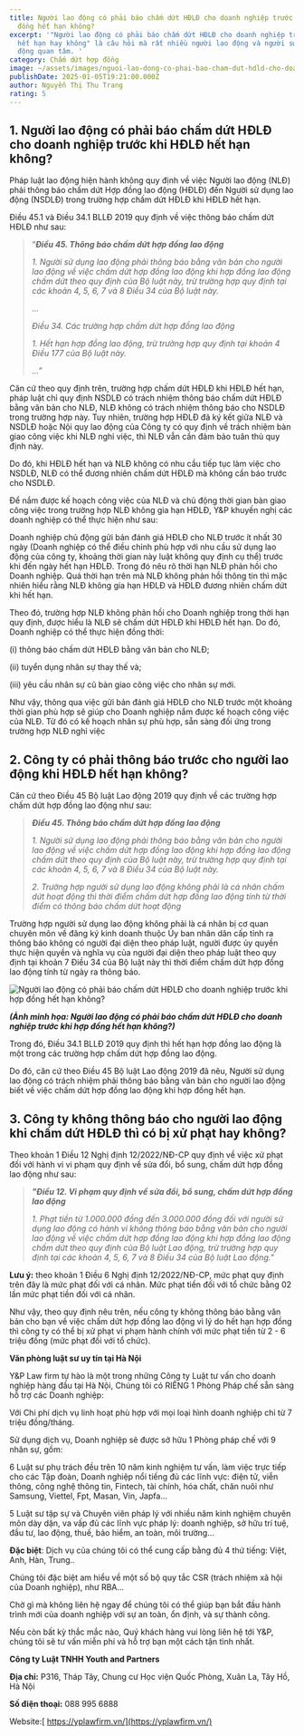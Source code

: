 ```yaml
---
title: Người lao động có phải báo chấm dứt HĐLĐ cho doanh nghiệp trước khi hợp
  đồng hết hạn không?
excerpt: '"Người lao động có phải báo chấm dứt HĐLĐ cho doanh nghiệp trước khi
  hết hạn hay không" là câu hỏi mà rất nhiều người lao động và người sử dụng lao
  động quan tâm. '
category: Chấm dứt hợp đồng
image: ~/assets/images/nguoi-lao-dong-co-phai-bao-cham-dut-hdld-cho-doanh-nghiep-truoc-khi-hop-dong-het-han-khong.jpeg
publishDate: 2025-01-05T19:21:00.000Z
author: Nguyễn Thị Thu Trang
rating: 5
---
```

## 1. Người lao động có phải báo chấm dứt HĐLĐ cho doanh nghiệp trước khi HĐLĐ hết hạn không?

Pháp luật lao động hiện hành không quy định về việc Người lao động (NLĐ) phải thông báo chấm dứt Hợp đồng lao động (HĐLĐ) đến Người sử dụng lao động (NSDLĐ) trong trường hợp chấm dứt HĐLĐ khi HĐLĐ hết hạn.

Điều 45.1 và Điều 34.1 BLLĐ 2019 quy định về việc thông báo chấm dứt HĐLĐ như sau:

> “***Điều 45. Thông báo chấm dứt hợp đồng lao động***
>
> *1. Người sử dụng lao động phải thông báo bằng văn bản cho người lao động về việc chấm dứt hợp đồng lao động khi hợp đồng lao động chấm dứt theo quy định của Bộ luật này, trừ trường hợp quy định tại các khoản 4, 5, 6, 7 và 8 Điều 34 của Bộ luật này.*
>
> *...*
>
> *Điều 34. Các trường hợp chấm dứt hợp đồng lao động*
>
> *1. Hết hạn hợp đồng lao động, trừ trường hợp quy định tại khoản 4 Điều 177 của Bộ luật này.*
>
> *…”*

Căn cứ theo quy định trên, trường hợp chấm dứt HĐLĐ khi HĐLĐ hết hạn, pháp luật chỉ quy định NSDLĐ có trách nhiệm thông báo chấm dứt HĐLĐ bằng văn bản cho NLĐ, NLĐ không có trách nhiệm thông báo cho NSDLĐ trong trường hợp này. Tuy nhiên, trường hợp HĐLĐ đã ký kết giữa NLĐ và NSDLĐ hoặc Nội quy lao động của Công ty có quy định về trách nhiệm bàn giao công việc khi NLĐ nghỉ việc, thì NLĐ vẫn cần đảm bảo tuân thủ quy định này.

Do đó, khi HĐLĐ hết hạn và NLĐ không có nhu cầu tiếp tục làm việc cho NSDLĐ, NLĐ có thể đương nhiên chấm dứt HĐLĐ mà không cần báo trước cho NSDLĐ.

Để nắm được kế hoạch công việc của NLĐ và chủ động thời gian bàn giao công việc trong trường hợp NLĐ không gia hạn HĐLĐ, Y&P khuyến nghị các doanh nghiệp có thể thực hiện như sau:

Doanh nghiệp chủ động gửi bản đánh giá HĐLĐ cho NLĐ trước ít nhất 30 ngày (Doanh nghiệp có thể điều chỉnh phù hợp với nhu cầu sử dụng lao động của công ty, khoảng thời gian này luật không quy định cụ thể) trước khi đến ngày hết hạn HĐLĐ. Trong đó nêu rõ thời hạn NLĐ phản hồi cho Doanh nghiệp. Quá thời hạn trên mà NLĐ không phản hồi thông tin thì mặc nhiên hiểu rằng NLĐ không gia hạn HĐLĐ và HĐLĐ đương nhiên chấm dứt khi hết hạn.

Theo đó, trường hợp NLĐ không phản hồi cho Doanh nghiệp trong thời hạn quy định, được hiểu là NLĐ sẽ chấm dứt HĐLĐ khi HĐLĐ hết hạn. Do đó, Doanh nghiệp có thể thực hiện đồng thời:

(i) thông báo chấm dứt HĐLĐ bằng văn bản cho NLĐ;

(ii) tuyển dụng nhân sự thay thế và;

(iii) yêu cầu nhân sự cũ bàn giao công việc cho nhân sự mới.

Như vậy, thông qua việc gửi bản đánh giá HĐLĐ cho NLĐ trước một khoảng thời gian phù hợp sẽ giúp cho Doanh nghiệp nắm được kế hoạch công việc của NLĐ. Từ đó có kế hoạch nhân sự phù hợp, sẵn sàng đối ứng trong trường hợp NLĐ nghỉ việc

## 2. Công ty có phải thông báo trước cho người lao động khi HĐLĐ hết hạn không?

Căn cứ theo Điều 45 Bộ luật Lao động 2019 quy định về các trường hợp chấm dứt hợp đồng lao động như sau:

> ***Điều 45. Thông báo chấm dứt hợp đồng lao động***
>
> *1. Người sử dụng lao động phải thông báo bằng văn bản cho người lao động về việc chấm dứt hợp đồng lao động khi hợp đồng lao động chấm dứt theo quy định của Bộ luật này, trừ trường hợp quy định tại các khoản 4, 5, 6, 7 và 8 Điều 34 của Bộ luật này.*
>
> *2. Trường hợp người sử dụng lao động không phải là cá nhân chấm dứt hoạt động thì thời điểm chấm dứt hợp đồng lao động tính từ thời điểm có thông báo chấm dứt hoạt động*

Trường hợp người sử dụng lao động không phải là cá nhân bị cơ quan chuyên môn về đăng ký kinh doanh thuộc Ủy ban nhân dân cấp tỉnh ra thông báo không có người đại diện theo pháp luật, người được ủy quyền thực hiện quyền và nghĩa vụ của người đại diện theo pháp luật theo quy định tại khoản 7 Điều 34 của Bộ luật này thì thời điểm chấm dứt hợp đồng lao động tính từ ngày ra thông báo.

![Người lao động có phải báo chấm dứt HĐLĐ cho doanh nghiệp trước khi hợp đồng hết hạn không?](~/assets/images/nguoi-lao-dong-co-phai-bao-cham-dut-hdld-cho-doanh-nghiep-truoc-khi-hop-dong-het-han-khong-yplawfirm.jpg "Người lao động có phải báo chấm dứt HĐLĐ cho doanh nghiệp trước khi hợp đồng hết hạn không?")

***(Ảnh minh họa: Người lao động có phải báo chấm dứt HĐLĐ cho doanh nghiệp trước khi hợp đồng hết hạn không?)***

Trong đó, Điều 34.1 BLLĐ 2019 quy định thì hết hạn hợp đồng lao động là một trong các trường hợp chấm dứt hợp đồng lao động.

Do đó, căn cứ theo Điều 45 Bộ luật Lao động 2019 đã nêu, Người sử dụng lao động có trách nhiệm phải thông báo bằng văn bản cho người lao động biết về việc chấm dứt hợp đồng lao động khi hợp đồng hết hạn.

## 3. Công ty không thông báo cho người lao động khi chấm dứt HĐLĐ thì có bị xử phạt hay không?

Theo khoản 1 Điều 12 Nghị định 12/2022/NĐ-CP quy định về việc xử phạt đối với hành vi vi phạm quy định về sửa đổi, bổ sung, chấm dứt hợp đồng lao động như sau:

> ***"Điều 12. Vi phạm quy định về sửa đổi, bổ sung, chấm dứt hợp đồng lao động***
>
> *1. Phạt tiền từ 1.000.000 đồng đến 3.000.000 đồng đối với người sử dụng lao động có hành vi không thông báo bằng văn bản cho người lao động về việc chấm dứt hợp đồng lao động khi hợp đồng lao động chấm dứt theo quy định của Bộ luật Lao động, trừ trường hợp quy định tại các khoản 4, 5, 6, 7 và 8 Điều 34 của Bộ luật Lao động."*

**Lưu ý:** theo khoản 1 Điều 6 Nghị định 12/2022/NĐ-CP, mức phạt quy định trên đây là mức phạt đối với cá nhân. Mức phạt tiền đối với tổ chức bằng 02 lần mức phạt tiền đối với cá nhân.

Như vậy, theo quy định nêu trên, nếu công ty không thông báo bằng văn bản cho bạn về việc chấm dứt hợp đồng lao động vì lý do hết hạn hợp đồng thì công ty có thể bị xử phạt vi phạm hành chính với mức phạt tiền từ 2 - 6 triệu đồng (mức phạt đối với tổ chức).

**Văn phòng luật sư uy tín tại Hà Nội**

Y&P Law firm tự hào là một trong những Công ty Luật tư vấn cho doanh nghiệp hàng đầu tại Hà Nội, Chúng tôi có RIÊNG 1 Phòng Pháp chế sẵn sàng hỗ trợ các Doanh nghiệp:

Với Chi phí dịch vụ linh hoạt phù hợp với mọi loại hình doanh nghiệp chỉ từ 7 triệu đồng/tháng.

Sử dụng dịch vụ, Doanh nghiệp sẽ được sở hữu 1 Phòng pháp chế với 9 nhân sự, gồm:

6 Luật sư phụ trách đều trên 10 năm kinh nghiệm tư vấn, làm việc trực tiếp cho các Tập đoàn, Doanh nghiệp nổi tiếng đủ các lĩnh vực: điện tử, viễn thông, công nghệ thông tin, Fintech, tài chính, hóa chất, chăn nuôi như Samsung, Viettel, Fpt, Masan, Vin, Japfa...

5 Luật sư tập sự và Chuyên viên pháp lý với nhiều năm kinh nghiệm chuyên môn dày dặn, va vấp đủ các lĩnh vực pháp lý: doanh nghiệp, sở hữu trí tuệ, đầu tư, lao động, thuế, bảo hiểm, an toàn, môi trường...

**Đặc biệt**: Dịch vụ của chúng tôi có thể cung cấp bằng đủ 4 thứ tiếng: Việt, Anh, Hàn, Trung..

Chúng tôi đặc biệt am hiểu về một số bộ quy tắc CSR (trách nhiệm xã hội của Doanh nghiệp), như RBA...

Chờ gì mà không liên hệ ngay để chúng tôi có thể giúp bạn bắt đầu hành trình mới của doanh nghiệp với sự an toàn, ổn định, và sự thành công.

Nếu còn bất kỳ thắc mắc nào, Quý khách hàng vui lòng liên hệ tới Y&P, chúng tôi sẽ tư vấn miễn phí và hỗ trợ bạn một cách tận tình nhất.

 **Công ty Luật TNHH Youth and Partners**

 **Địa chỉ:** P316, Tháp Tây, Chung cư Học viện Quốc Phòng, Xuân La, Tây Hồ, Hà Nội

 **Số điện thoại:** 088 995 6888

 Website:[ https://yplawfirm.vn/](https://yplawfirm.vn/)

[](https://yplawfirm.vn/)
